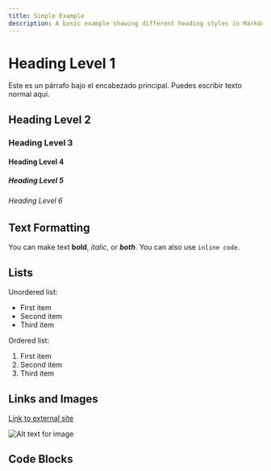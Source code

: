 ```yaml
---
title: Simple Example
description: A basic example showing different heading styles in Markdown.
---
```


# Heading Level 1

Este es un párrafo bajo el encabezado principal. Puedes escribir texto normal aquí.

## Heading Level 2

### Heading Level 3

#### Heading Level 4

##### Heading Level 5

###### Heading Level 6

## Text Formatting

You can make text **bold**, _italic_, or **_both_**. You can also use `inline code`.

## Lists

Unordered list:

- First item
- Second item
- Third item

Ordered list:

1. First item
2. Second item
3. Third item

## Links and Images

[Link to external site](https://example.com)

![Alt text for image](https://example.com/image.jpg)

## Code Blocks
